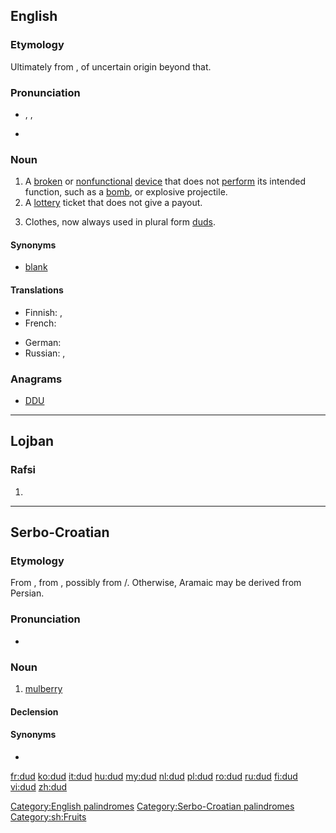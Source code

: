 ==English==

===Etymology===
Ultimately from {{term|dudde||ragged clothing or cloth}}, of uncertain origin beyond that.

===Pronunciation===
* {{enPR|dŭd}}, {{IPA|/dʌd/}}, {{X-SAMPA|/dVd/}}
* {{rhymes|ʌd}}

===Noun===
{{en-noun}}

# A [[broken]] or [[nonfunctional]] [[device]] that does not [[perform]] its intended function, such as a [[bomb]], or explosive projectile.
# A [[lottery]] ticket that does not give a payout.
# {{obsolete}} Clothes, now always used in plural form [[duds]].

====Synonyms====
* {{sense|losing lottery ticket}} [[blank]]

====Translations====
{{trans-top|broken or nonfunctional device that does not perform its intended function}}
* Finnish: {{t+|fi|susi}}, {{t+|fi|suutari}}
* French: {{t|fr|fausse alerte}}
{{trans-mid}}
* German: {{t+|de|Blindgänger}} {{m}}
* Russian: {{t-|ru|невзрывающийся|tr=nevzryvájuščijsja}}, {{t+|ru|неисправный|tr=neisprávnyj}}
{{trans-bottom}}

{{trans-see|obsolete: clothes|duds}}

===Anagrams===
* [[DDU#English|DDU]]

[[Category:English palindromes]]

----

==Lojban==

===Rafsi===
{{jbo-rafsi}}

# {{rafsi of|dunda}}

----

==Serbo-Croatian==

===Etymology===
From {{etyl|ota|sh}} {{term|طوت|tr=tut, dut|sc=ota-Arab|lang=ota}}, from {{etyl|fa|sh}} {{term|توت|tr=tut|sc=fa-Arab|lang=fa}}, possibly from {{etyl|arc|sh}} {{term|sc=Syrc|ܬܘܬܐ|lang=arc}}/{{term|תותא||sc=Hebr|tr=tuta|lang=arc}}. Otherwise, Aramaic may be derived from Persian.

===Pronunciation===
* {{IPA|/dûd/|lang=sh}}

===Noun===
{{sh-noun|g=m|head=dȕd|r|дуд|ду̏д}}

# [[mulberry]] {{gloss|fruit}}

====Declension====
{{sh-decl-noun
|dud|dudovi
|duda|dudova
|dudu|dudovima
|dud|dudove
|dude|dudovi
|dudu|dudovima
|dudom|dudovima
}}

====Synonyms====
* {{l|sh|murva|mȗrva}}

[[Category:Serbo-Croatian palindromes]]
[[Category:sh:Fruits]]

[[fr:dud]]
[[ko:dud]]
[[it:dud]]
[[hu:dud]]
[[my:dud]]
[[nl:dud]]
[[pl:dud]]
[[ro:dud]]
[[ru:dud]]
[[fi:dud]]
[[vi:dud]]
[[zh:dud]]